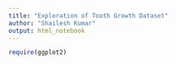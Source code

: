 ```yaml
---
title: "Exploration of Tooth Growth Dataset"
author: "Shailesh Kumar"
output: html_notebook
---
```


```r
require(ggplot2)
```
